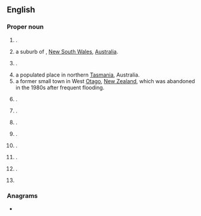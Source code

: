 ==English==
{{wikipedia}}

===Proper noun===
{{en-proper noun}}

# {{place|en|town|council area/Scottish Borders|cc/Scotland}} {{q|[[OS]] grid ref NT7234}}.
# a suburb of {{l|en|Bathurst}}, [[New South Wales]], [[Australia]].
# {{place|en|suburb|city/Townsville|s/Queensland|c/Australia}}.
# a populated place in northern [[Tasmania]], Australia.
# a former small town in West [[Otago]], [[New Zealand]], which was abandoned in the 1980s after frequent flooding.
# {{place|en|coastal village|p/KwaZulu-Natal|c/South Africa}}.
# {{place|en|ghost town|co/San Bernardino County|s/California|c/USA}}.
# {{place|en|former settlement|co/Fresno County|s/California}}.
# {{place|en|village|co/Scott County|s/Missouri|c/USA}}.
# {{place|en|unincorporated community|co/Clackamas County|s/Oregon|c/USA}}.
# {{place|en|unincorporated community|co/Lincoln County|s/Tennessee|c/USA}}.
# {{place|en|city|s/Washington|c/USA|;|county seat|co/Cowlitz County}}.
# {{surname|en}}

{{C|en|New South Wales|Queensland|Tasmania|New Zealand}}

===Anagrams===
* {{anagrams|en|a=eklos|Klose|Lesko|koels|lokes|sloke}}